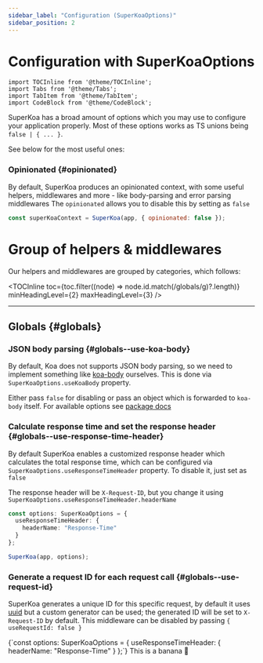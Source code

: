 ```yaml
---
sidebar_label: "Configuration (SuperKoaOptions)"
sidebar_position: 2
---
```


# Configuration with SuperKoaOptions

```mdx-code-block
import TOCInline from '@theme/TOCInline';
import Tabs from '@theme/Tabs';
import TabItem from '@theme/TabItem';
import CodeBlock from '@theme/CodeBlock';
```

SuperKoa has a broad amount of options which you may use to configure your application properly. Most of these options works as TS unions being `false | { ... }`.

See below for the most useful ones:

<TOCInline toc={toc} />

### Opinionated {#opinionated}

By default, SuperKoa produces an opinionated context, with some useful helpers, middlewares and more - like body-parsing and error parsing middlewares
The `opinionated` allows you to disable this by setting as `false`

```js
const superKoaContext = SuperKoa(app, { opinionated: false });
```

# Group of helpers & middlewares

Our helpers and middlewares are grouped by categories, which follows:

<TOCInline
  toc={toc.filter((node) => node.id.match(/globals/g)?.length)}
  minHeadingLevel={2}
  maxHeadingLevel={3}
/>

---

## Globals {#globals}

### JSON body parsing {#globals--use-koa-body}

By default, Koa does not supports JSON body parsing, so we need to implement something like [koa-body](https://github.com/koajs/koa-body) ourselves. This is done via `SuperKoaOptions.useKoaBody` property.

Either pass `false` for disabling or pass an object which is forwarded to `koa-body` itself. For available options see [package docs](https://github.com/koajs/koa-body#options)

### Calculate response time and set the response header {#globals--use-response-time-header}

By default SuperKoa enables a customized response header which calculates the total response time, which can be configured via `SuperKoaOptions.useResponseTimeHeader` property. To disable it, just set as `false`

The response header will be `X-Request-ID`, but you change it using `SuperKoaOptions.useResponseTimeHeader.headerName`

```typescript
const options: SuperKoaOptions = {
  useResponseTimeHeader: {
    headerName: "Response-Time"
  }
};

SuperKoa(app, options);
```

### Generate a request ID for each request call {#globals--use-request-id}

SuperKoa generates a unique ID for this specific request, by default it uses [uuid](npmjs.com/package/uuid) but a custom generator can be used; the generated ID will be set to `X-Request-ID` by default. This middleware can be disabled by passing `{ useRequestId: false }`

<Tabs>
  <TabItem value="apple" label="UUID versions" default>
    <CodeBlock
      language="typescript"
      showLineNumbers>
      {`const options: SuperKoaOptions = {
  useResponseTimeHeader: {
    headerName: "Response-Time"
  }
};`}
      </CodeBlock>
  </TabItem>
  <TabItem value="banana" label="Custom generator">
    This is a banana 🍌
  </TabItem>
</Tabs>